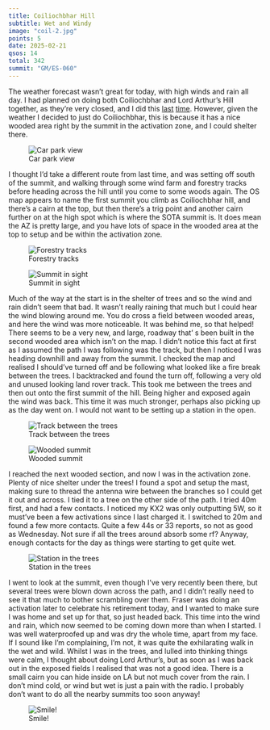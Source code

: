```yaml
---
title: Coiliochbhar Hill
subtitle: Wet and Windy
image: "coil-2.jpg"
points: 5
date: 2025-02-21
qsos: 14
total: 342
summit: "GM/ES-060"
---
```


The weather forecast wasn't great for today, with high winds and rain all day. I had planned on doing both Coiliochbhar and Lord Arthur's Hill together, as they're very closed, and I did this [last](https://gm5alx.uk/sota/2024/gm-es-062/) [time](https://gm5alx.uk/sota/2024/gm-es-060/). However, given the weather I decided to just do Coiliochbhar, this is because it has a nice wooded area right by the summit in the activation zone, and I could shelter there.

![Car park view](coil-7.jpg)

I thought I'd take a different route from last time, and was setting off south of the summit, and walking through some wind farm and forestry tracks before heading across the hill until you come to some woods again. The OS map appears to name the first summit you climb as Coiliochbhar hill, and there's a cairn at the top, but then there's a trig point and another cairn further on at the high spot which is where the SOTA summit is. It does mean the AZ is pretty large, and you have lots of space in the wooded area at the top to setup and be within the activation zone.

![Forestry tracks](coil-6.jpg)

![Summit in sight](coil-5.jpg)

Much of the way at the start is in the shelter of trees and so the wind and rain didn't seem that bad. It wasn't really raining that much but I could hear the wind blowing around me. You do cross a field between wooded areas, and here the wind was more noticeable. It was behind me, so that helped! There seems to be a very new, and large, roadway that' s been built in the second wooded area which isn't on the map. I didn't notice this fact at first as I assumed the path I was following was the track, but then I noticed I was heading downhill and away from the summit. I checked the map and realised I should've turned off and be following what looked like a fire break between the trees. I backtracked and found the turn off, following a very old and unused looking land rover track. This took me between the trees and then out onto the first summit of the hill. Being higher and exposed again the wind was back. This time it was much stronger, perhaps also picking up as the day went on. I would not want to be setting up a station in the open.

![Track between the trees](coil-4.jpg)

![Wooded summit](coil-1.jpg)

I reached the next wooded section, and now I was in the activation zone. Plenty of nice shelter under the trees! I found a spot and setup the mast, making sure to thread the antenna wire between the branches so I could get it out and across. I tied it to a tree on the other side of the path. I tried 40m first, and had a few contacts. I noticed my KX2 was only outputting 5W, so it must've been a few activations since I last charged it. I switched to 20m and found a few more contacts. Quite a few 44s or 33 reports, so not as good as Wednesday. Not sure if all the trees around absorb some rf? Anyway, enough contacts for the day as things were starting to get quite wet.

![Station in the trees](coil-3.jpg)

I went to look at the summit, even though I've very recently been there, but several trees were blown down across the path, and I didn't really need to see it that much to bother scrambling over them. Fraser was doing an activation later to celebrate his retirement today, and I wanted to make sure I was home and set up for that, so just headed back. This time into the wind and rain, which now seemed to be coming down more than when I started. I was well waterproofed up and was dry the whole time, apart from my face. If I sound like I'm complaining, I'm not, it was quite the exhilarating walk in the wet and wild. Whilst I was in the trees, and lulled into thinking things were calm, I thought about doing Lord Arthur's, but as soon as I was back out in the exposed fields I realised that was not a good idea. There is a small cairn you can hide inside on LA but not much cover from the rain. I don't mind cold, or wind but wet is just a pain with the radio. I probably don't want to do all the nearby summits too soon anyway!

![Smile!](coil-2.jpg)
